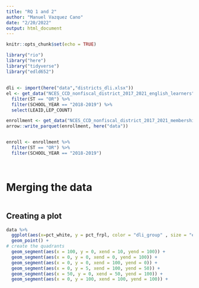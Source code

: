 ```yaml
---
title: "RQ 1 and 2"
author: "Manuel Vazquez Cano"
date: "2/20/2022"
output: html_document
---
```


```r
knitr::opts_chunk$set(echo = TRUE)

library("rio")
library("here")
library("tidyverse")
library("edld652")
```

## 

```r
dli <- import(here("data","districts_dli.xlsx"))
el <- get_data("NCES_CCD_nonfiscal_district_2017_2021_english_learners") %>%
  filter(ST == "OR") %>% 
  filter(SCHOOL_YEAR == "2018-2019") %>%
  select(LEAID,LEP_COUNT)

enrollment <- get_data("NCES_CCD_nonfiscal_district_2017_2021_membership") 
arrow::write_parquet(enrollment, here("data"))


enroll <- enrollment %>% 
  filter(ST == "OR") %>%
  filter(SCHOOL_YEAR == "2018-2019")




```

# Merging the data

```r

```


## Creating a plot

```r

data %>%
  ggplot(aes(x=pct_white, y = pct_frpl, color = "dli_group" , size = "el_enrollment")) +
  geom_point() +
# create the quadrants
  geom_segment(aes(x = 100, y = 0, xend = 10, yend = 100)) +
  geom_segment(aes(x = 0, y = 0, xend = 0, yend = 100)) +
  geom_segment(aes(x = 0, y = 0, xend = 100, yend = 0)) +
  geom_segment(aes(x = 0, y = 5, xend = 100, yend = 50)) +
  geom_segment(aes(x = 50, y = 0, xend = 50, yend = 100)) +
  geom_segment(aes(x = 0, y = 100, xend = 100, yend = 100)) +
  


```


